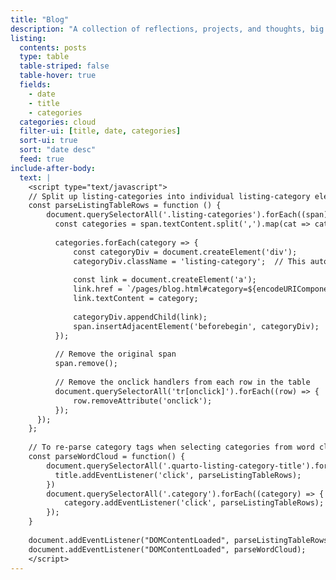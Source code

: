 ```yaml
---
title: "Blog"
description: "A collection of reflections, projects, and thoughts, big and small."
listing:
  contents: posts
  type: table
  table-striped: false
  table-hover: true
  fields:
    - date
    - title
    - categories
  categories: cloud
  filter-ui: [title, date, categories]
  sort-ui: true
  sort: "date desc"
  feed: true
include-after-body:
  text: |
    <script type="text/javascript">
    // Split up listing-categories into individual listing-category elements that I can style.
    const parseListingTableRows = function () {
        document.querySelectorAll('.listing-categories').forEach((span) => {
          const categories = span.textContent.split(',').map(cat => cat.trim());
      
          categories.forEach(category => {
              const categoryDiv = document.createElement('div');
              categoryDiv.className = 'listing-category';  // This automatically applies the styles from your CSS
  
              const link = document.createElement('a');
              link.href = `/pages/blog.html#category=${encodeURIComponent(category)}`;
              link.textContent = category;
      
              categoryDiv.appendChild(link);
              span.insertAdjacentElement('beforebegin', categoryDiv);
          });
      
          // Remove the original span
          span.remove();
          
          // Remove the onclick handlers from each row in the table
          document.querySelectorAll('tr[onclick]').forEach((row) => {
              row.removeAttribute('onclick');
          });
      });
    };
    
    // To re-parse category tags when selecting categories from word cloud.
    const parseWordCloud = function() {
        document.querySelectorAll('.quarto-listing-category-title').forEach((title) => {
          title.addEventListener('click', parseListingTableRows);
        })
        document.querySelectorAll('.category').forEach((category) => {
            category.addEventListener('click', parseListingTableRows);
        });
    }
    
    document.addEventListener("DOMContentLoaded", parseListingTableRows);
    document.addEventListener("DOMContentLoaded", parseWordCloud);
    </script>
---
```

